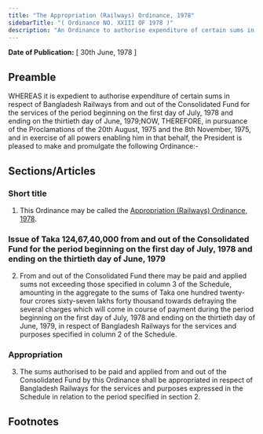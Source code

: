 ```yaml
---
title: "The Appropriation (Railways) Ordinance, 1978"
sidebarTitle: "( Ordinance NO. XXIII OF 1978 )"
description: "An Ordinance to authorise expenditure of certain sums in respect of Bangladesh Railways from and out of the Consolidated Fund for the services of the period beginning on the first day of July, 1978 and ending on the thirtieth day of June, 1979."
---
```


**Date of Publication:** [ 30th June, 1978 ]

## Preamble

WHEREAS it is expedient to authorise expenditure of certain sums in respect of Bangladesh Railways from and out of the Consolidated Fund for the services of the period beginning on the first day of July, 1978 and ending on the thirtieth day of June, 1979;NOW, THEREFORE, in pursuance of the Proclamations of the 20th August, 1975 and the 8th November, 1975, and in exercise of all powers enabling him in that behalf, the President is pleased to make and promulgate the following Ordinance:-

## Sections/Articles

### Short title

1. This Ordinance may be called the [Appropriation (Railways) Ordinance, 1978](/act-572.html "Appropriation (Railways) Ordinance, 1978").

### Issue of Taka 124,67,40,000 from and out of the Consolidated Fund for the period beginning on the first day of July, 1978 and ending on the thirtieth day of June, 1979

2. From and out of the Consolidated Fund there may be paid and applied sums not exceeding those specified in column 3 of the Schedule, amounting in the aggregate to the sums of Taka one hundred twenty-four crores sixty-seven lakhs forty thousand towards defraying the several charges which will come in course of payment during the period beginning on the first day of July, 1978 and ending on the thirtieth day of June, 1979, in respect of Bangladesh Railways for the services and purposes specified in column 2 of the Schedule.

### Appropriation

3. The sums authorised to be paid and applied from and out of the Consolidated Fund by this Ordinance shall be appropriated in respect of Bangladesh Railways for the services and purposes expressed in the Schedule in relation to the period specified in section 2.

## Footnotes
